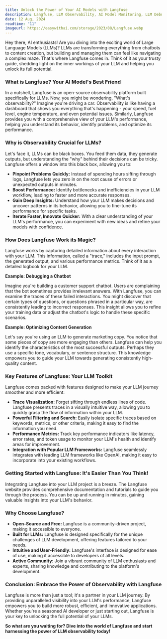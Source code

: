 ```yaml
---
title: Unlock the Power of Your AI Models with Langfuse
description: Langfuse, LLM Observability, AI Model Monitoring, LLM Debugging, AI Model Performance Optimization, Open Source LLM Platform, LLM Tracing, AI Model
date: 12 Aug, 2024
readtime: "11"
imageurl: https://easywithai.com/storage/2023/08/Langfuse.webp
---
```


Hey there, AI enthusiasts! Are you diving into the exciting world of Large Language Models (LLMs)?  LLMs are transforming everything from chatbots to content creation, but building and managing them can feel like navigating a complex maze.  That's where Langfuse comes in. Think of it as your trusty guide, shedding light on the inner workings of your LLM and helping you unlock its full potential.

### What is Langfuse?  Your AI Model's Best Friend

In a nutshell, Langfuse is an open-source observability platform built specifically for LLMs.  Now, you might be wondering, "What's observability?"  Imagine you're driving a car. Observability is like having a dashboard that shows you everything that's happening - your speed, fuel level, engine temperature, and even potential issues.  Similarly, Langfuse provides you with a comprehensive view of your LLM's performance, helping you understand its behavior, identify problems, and optimize its performance.

### Why is Observability Crucial for LLMs?

Let's face it, LLMs can be black boxes. You feed them data, they generate outputs, but understanding the "why" behind their decisions can be tricky.  Langfuse offers a window into this black box, allowing you to:

* **Pinpoint Problems Quickly:**  Instead of spending hours sifting through logs, Langfuse lets you zero in on the root cause of errors or unexpected outputs in minutes.
* **Boost Performance:**  Identify bottlenecks and inefficiencies in your LLM workflow, leading to faster and more accurate responses.
* **Gain Deep Insights:**  Understand how your LLM makes decisions and uncover patterns in its behavior, allowing you to fine-tune its performance for specific tasks.
* **Iterate Faster, Innovate Quicker:**  With a clear understanding of your LLM's performance, you can experiment with new ideas and refine your models with confidence.

### How Does Langfuse Work its Magic?

Langfuse works by capturing detailed information about every interaction with your LLM. This information, called a "trace," includes the input prompt, the generated output, and various performance metrics.  Think of it as a detailed logbook for your LLM.

**Example: Debugging a Chatbot**

Imagine you're building a customer support chatbot.  Users are complaining that the bot sometimes provides irrelevant answers.  With Langfuse, you can examine the traces of these failed interactions.  You might discover that certain types of questions, or questions phrased in a particular way, are consistently leading to incorrect responses. This insight allows you to refine your training data or adjust the chatbot's logic to handle these specific scenarios.

**Example: Optimizing Content Generation**

Let's say you're using an LLM to generate marketing copy.  You notice that some pieces of copy are more engaging than others.  Langfuse can help you identify the characteristics of the most successful outputs. Perhaps they use a specific tone, vocabulary, or sentence structure.  This knowledge empowers you to guide your LLM towards generating consistently high-quality content.

### Key Features of Langfuse: Your LLM Toolkit

Langfuse comes packed with features designed to make your LLM journey smoother and more efficient:

* **Trace Visualization:**  Forget sifting through endless lines of code.  Langfuse presents traces in a visually intuitive way, allowing you to quickly grasp the flow of information within your LLM.
* **Powerful Filtering and Search:**  Easily isolate specific traces based on keywords, metrics, or other criteria, making it easy to find the information you need.
* **Performance Metrics:**  Track key performance indicators like latency, error rates, and token usage to monitor your LLM's health and identify areas for improvement.
* **Integration with Popular LLM Frameworks:**  Langfuse seamlessly integrates with leading LLM frameworks like OpenAI, making it easy to incorporate into your existing workflows.

### Getting Started with Langfuse:  It's Easier Than You Think!

Integrating Langfuse into your LLM project is a breeze.  The Langfuse website provides comprehensive documentation and tutorials to guide you through the process.  You can be up and running in minutes, gaining valuable insights into your LLM's behavior.

### Why Choose Langfuse?

* **Open-Source and Free:**  Langfuse is a community-driven project, making it accessible to everyone.
* **Built for LLMs:**  Langfuse is designed specifically for the unique challenges of LLM development, offering features tailored to your needs.
* **Intuitive and User-Friendly:**  Langfuse's interface is designed for ease of use, making it accessible to developers of all levels.
* **Active Community:**  Join a vibrant community of LLM enthusiasts and experts, sharing knowledge and contributing to the platform's development.

### Conclusion:  Embrace the Power of Observability with Langfuse

Langfuse is more than just a tool; it's a partner in your LLM journey.  By providing unparalleled visibility into your LLM's performance, Langfuse empowers you to build more robust, efficient, and innovative applications.  Whether you're a seasoned AI developer or just starting out, Langfuse is your key to unlocking the full potential of your LLMs.

**So what are you waiting for? Dive into the world of Langfuse and start harnessing the power of LLM observability today!**
